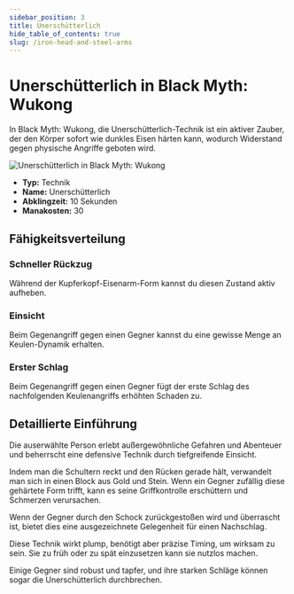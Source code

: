 ```yaml
---
sidebar_position: 3
title: Unerschütterlich
hide_table_of_contents: true
slug: /iron-head-and-steel-arms
---
```


# Unerschütterlich in Black Myth: Wukong

In Black Myth: Wukong, die Unerschütterlich-Technik ist ein aktiver Zauber, der den Körper sofort wie dunkles Eisen härten kann, wodurch Widerstand gegen physische Angriffe geboten wird.

<img
    src="https://image.informedainews.com/tttb.gif"
    alt="Unerschütterlich in Black Myth: Wukong"
/>

- **Typ:** Technik
- **Name:** Unerschütterlich
- **Abklingzeit:** 10 Sekunden
- **Manakosten:** 30

## Fähigkeitsverteilung

### Schneller Rückzug

Während der Kupferkopf-Eisenarm-Form kannst du diesen Zustand aktiv aufheben.

### Einsicht

Beim Gegenangriff gegen einen Gegner kannst du eine gewisse Menge an Keulen-Dynamik erhalten.

### Erster Schlag

Beim Gegenangriff gegen einen Gegner fügt der erste Schlag des nachfolgenden Keulenangriffs erhöhten Schaden zu.

## Detaillierte Einführung

Die auserwählte Person erlebt außergewöhnliche Gefahren und Abenteuer und beherrscht eine defensive Technik durch tiefgreifende Einsicht.

Indem man die Schultern reckt und den Rücken gerade hält, verwandelt man sich in einen Block aus Gold und Stein. Wenn ein Gegner zufällig diese gehärtete Form trifft, kann es seine Griffkontrolle erschüttern und Schmerzen verursachen.

Wenn der Gegner durch den Schock zurückgestoßen wird und überrascht ist, bietet dies eine ausgezeichnete Gelegenheit für einen Nachschlag.

Diese Technik wirkt plump, benötigt aber präzise Timing, um wirksam zu sein. Sie zu früh oder zu spät einzusetzen kann sie nutzlos machen.

Einige Gegner sind robust und tapfer, und ihre starken Schläge können sogar die Unerschütterlich durchbrechen.